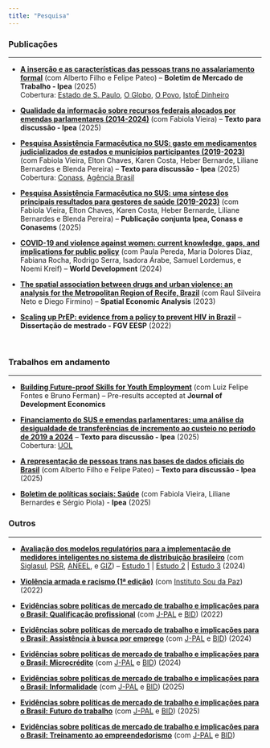 ---
title: "Pesquisa"
---

### Publicações

------------------------------------------------------------------------

-   [[**A inserção e as características das pessoas trans no assalariamento formal**]{.underline}](https://repositorio.ipea.gov.br/server/api/core/bitstreams/09d317ff-dd39-4e89-af8f-685319b52baf/content) (com Alberto Filho e Felipe Pateo) -- **Boletim de Mercado de Trabalho - Ipea** (2025)\
    Cobertura: [Estado de S. Paulo](https://www.estadao.com.br/economia/pedro-fernando-nery/discriminacao-contra-lgbtqia-pode-nao-aparecer-nos-dados-economicos/), [O Globo](https://oglobo.globo.com/blogs/miriam-leitao/post/2025/10/apenas-25percent-das-pessoas-trans-tem-emprego-formal-no-brasil-mostra-estudo-do-ipea.ghtml), [O Povo](https://www.opovo.com.br/noticias/economia/2025/10/22/amp/pessoas-trans-ganham-32-menos-no-mercado-formal-diz-ipea.html), [IstoÉ Dinheiro](ttps://istoedinheiro.com.br/pessoas-trans-recebem-menos-trabalho-formal)

-   [[**Qualidade da informação sobre recursos federais alocados por emendas parlamentares (2014-2024)**]{.underline}](https://repositorio.ipea.gov.br/entities/publication/a34e8c7f-2282-4789-be78-198b0122a161) (com Fabiola Vieira) -- **Texto para discussão - Ipea** (2025)

-   [[**Pesquisa Assistência Farmacêutica no SUS: gasto em medicamentos judicializados de estados e municípios participantes (2019-2023)**]{.underline}](https://repositorio.ipea.gov.br/handle/11058/17238) (com Fabiola Vieira, Elton Chaves, Karen Costa, Heber Bernarde, Liliane Bernardes e Blenda Pereira) -- **Texto para discussão - Ipea** (2025)\
    Cobertura: [Conass](https://www.conass.org.br/judicializacao-corresponde-a-quase-33-dos-gastos-em-medicamentos-de-estados-brasileiros/), [Agência Brasil](https://agenciabrasil.ebc.com.br/saude/noticia/2025-05/judicializacao-representa-um-terco-dos-gastos-estaduais-com-remedios)

-   [[**Pesquisa Assistência Farmacêutica no SUS: uma síntese dos principais resultados para gestores de saúde (2019-2023)**]{.underline}](https://www.conass.org.br/biblioteca/pesquisa-assistencia-farmaceutica-no-sus/) (com Fabiola Vieira, Elton Chaves, Karen Costa, Heber Bernarde, Liliane Bernardes e Blenda Pereira) -- **Publicação conjunta Ipea, Conass e Conasems** (2025)

-   [[**COVID-19 and violence against women: current knowledge, gaps, and implications for public policy**]{.underline}](https://www.sciencedirect.com/science/article/abs/pii/S0305750X23002796) (com Paula Pereda, Maria Dolores Diaz, Fabiana Rocha, Rodrigo Serra, Isadora Árabe, Samuel Lordemus, e Noemi Kreif) -- **World Development** (2024)

-   [[**The spatial association between drugs and urban violence: an analysis for the Metropolitan Region of Recife, Brazil**]{.underline}](https://www.tandfonline.com/doi/abs/10.1080/17421772.2023.2186474) (com Raul Silveira Neto e Diego Firmino) -- **Spatial Economic Analysis** (2023)

-   [[**Scaling up PrEP: evidence from a policy to prevent HIV in Brazil**]{.underline}](https://bibliotecadigital.fgv.br/dspace/handle/10438/32015) -- **Dissertação de mestrado - FGV EESP** (2022)

\

### Trabalhos em andamento

------------------------------------------------------------------------

-   [[**Building Future-proof Skills for Youth Employment**]{.underline}](https://www.dropbox.com/scl/fi/j4c1dlpffdeg75s94er88/pap_online_version.pdf?rlkey=a3z5ujd1hb91icbqm41dswerx&dl=0) (com Luiz Felipe Fontes e Bruno Ferman) -- Pre-results accepted at **Journal of Development Economics**

-   [[**Financiamento do SUS e emendas parlamentares: uma análise da desigualdade de transferências de incremento ao custeio no período de 2019 a 2024**]{.underline}](https://repositorio.ipea.gov.br/entities/publication/197a02cc-fe09-4754-8319-a679de139c0a) -- **Texto para discussão - Ipea** (2025)\
    Cobertura: [UOL](https://noticias.uol.com.br/colunas/natalia-portinari/2025/08/11/hospitais-particulares-recebem-30-de-emendas-do-atendimento-especializado.htm)

-   [**A representação de pessoas trans nas bases de dados oficiais do Brasil**]{.underline} (com Alberto Filho e Felipe Pateo) -- **Texto para discussão - Ipea** (2025)

-   [**Boletim de políticas sociais: Saúde**]{.underline} (com Fabiola Vieira, Liliane Bernardes e Sérgio Piola) - **Ipea** (2025)\

### Outros

------------------------------------------------------------------------

-   [[**Avaliação dos modelos regulatórios para a implementação de medidores inteligentes no sistema de distribuição brasileiro**]{.underline}](https://antigo.aneel.gov.br/web/guest/tomadas-de-subsidios?p_auth=nRLZfCTs&p_p_id=participacaopublica_WAR_participacaopublicaportlet&p_p_lifecycle=1&p_p_state=normal&p_p_mode=view&p_p_col_id=column-2&p_p_col_count=1&_participacaopublica_WAR_participacaopublicaportlet_ideParticipacaoPublica=3869&_participacaopublica_WAR_participacaopublicaportlet_javax.portlet.action=visualizarParticipacaoPublica) (com [Siglasul](http://www.siglasul.com.br/), [PSR](https://www.psr-inc.com/pt-br/), [ANEEL](https://www.gov.br/aneel/pt-br), e [GIZ](https://www.giz.de/en/worldwide/12055.html)) – [Estudo 1](https://antigo.aneel.gov.br/web/guest/tomadas-de-subsidios?p_p_id=participacaopublica_WAR_participacaopublicaportlet&p_p_lifecycle=2&p_p_state=normal&p_p_mode=view&p_p_cacheability=cacheLevelPage&p_p_col_id=column-2&p_p_col_count=1&_participacaopublica_WAR_participacaopublicaportlet_ideDocumento=53471&_participacaopublica_WAR_participacaopublicaportlet_tipoFaseReuniao=fase&_participacaopublica_WAR_participacaopublicaportlet_jspPage=%2Fhtml%2Fpp%2Fvisualizar.jsp) \| [Estudo 2](https://antigo.aneel.gov.br/web/guest/tomadas-de-subsidios?p_p_id=participacaopublica_WAR_participacaopublicaportlet&p_p_lifecycle=2&p_p_state=normal&p_p_mode=view&p_p_cacheability=cacheLevelPage&p_p_col_id=column-2&p_p_col_count=1&_participacaopublica_WAR_participacaopublicaportlet_ideDocumento=53472&_participacaopublica_WAR_participacaopublicaportlet_tipoFaseReuniao=fase&_participacaopublica_WAR_participacaopublicaportlet_jspPage=%2Fhtml%2Fpp%2Fvisualizar.jsp) \| [Estudo 3](https://antigo.aneel.gov.br/web/guest/tomadas-de-subsidios?p_p_id=participacaopublica_WAR_participacaopublicaportlet&p_p_lifecycle=2&p_p_state=normal&p_p_mode=view&p_p_cacheability=cacheLevelPage&p_p_col_id=column-2&p_p_col_count=1&_participacaopublica_WAR_participacaopublicaportlet_ideDocumento=53473&_participacaopublica_WAR_participacaopublicaportlet_tipoFaseReuniao=fase&_participacaopublica_WAR_participacaopublicaportlet_jspPage=%2Fhtml%2Fpp%2Fvisualizar.jsp) (2024)

-   [[**Violência armada e racismo (1ª edição)**]{.underline}](https://soudapaz.org/wp-content/uploads/2022/05/Firearm_violence_and_racism-1.pdf) (com [Instituto Sou da Paz](https://soudapaz.org/)) (2022)

-   [[**Evidências sobre políticas de mercado de trabalho e implicações para o Brasil: Qualificação profissional**]{.underline}](https://www.povertyactionlab.org/publication/evidence-labor-market-policies-and-implications-brazil-job-training-programs?lang=en) (com [J-PAL](https://www.povertyactionlab.org/) e [BID](https://www.iadb.org/)) (2022)

-   [[**Evidências sobre políticas de mercado de trabalho e implicações para o Brasil: Assistência à busca por emprego**]{.underline}](https://www.povertyactionlab.org/publication/evidence-labor-market-policies-and-implications-brazil-job-search-assistance?lang=en) (com [J-PAL](https://www.povertyactionlab.org/) e [BID](https://www.iadb.org/)) (2024)

-   [[**Evidências sobre políticas de mercado de trabalho e implicações para o Brasil: Microcrédito**]{.underline}](https://www.povertyactionlab.org/publication/evidence-labor-market-policies-and-implications-brazil-microcredit?lang=en) (com [J-PAL](https://www.povertyactionlab.org/) e [BID](https://www.iadb.org/)) (2024)

-   [[**Evidências sobre políticas de mercado de trabalho e implicações para o Brasil: Informalidade**]{.underline}](https://publications.iadb.org/pt/evidencias-sobre-politicas-de-mercado-de-trabalho-e-implicacoes-para-o-brasil-informalidade) (com [J-PAL](https://www.povertyactionlab.org/) e [BID](https://www.iadb.org/)) (2025)

-   [[**Evidências sobre políticas de mercado de trabalho e implicações para o Brasil: Futuro do trabalho**]{.underline}](https://publications.iadb.org/pt/evidencias-sobre-politicas-de-mercado-de-trabalho-e-implicacoes-para-o-brasil-futuro-do-trabalho) (com [J-PAL](https://www.povertyactionlab.org/) e [BID](https://www.iadb.org/)) (2025)

-   [**Evidências sobre políticas de mercado de trabalho e implicações para o Brasil: Treinamento ao empreendedorismo**]{.underline} (com [J-PAL](https://www.povertyactionlab.org/) e [BID](https://www.iadb.org/))


